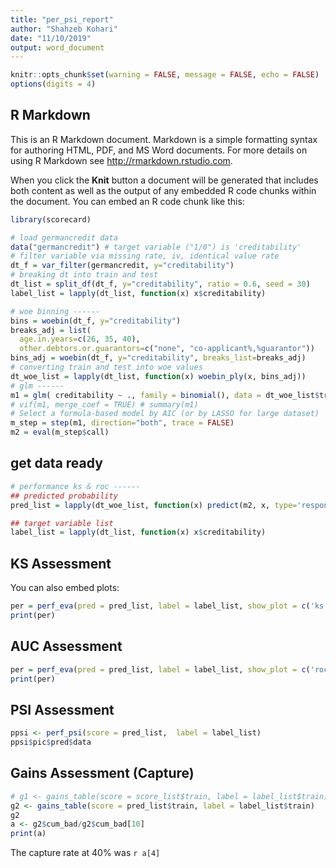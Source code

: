 ```yaml
---
title: "per_psi_report"
author: "Shahzeb Kohari"
date: "11/10/2019"
output: word_document
---
```


```r
knitr::opts_chunk$set(warning = FALSE, message = FALSE, echo = FALSE)
options(digits = 4)
```

## R Markdown

This is an R Markdown document. Markdown is a simple formatting syntax for authoring HTML, PDF, and MS Word documents. For more details on using R Markdown see <http://rmarkdown.rstudio.com>.

When you click the **Knit** button a document will be generated that includes both content as well as the output of any embedded R code chunks within the document. You can embed an R code chunk like this:

```r
library(scorecard)

# load germancredit data
data("germancredit") # target variable ("1/0") is 'creditability'
# filter variable via missing rate, iv, identical value rate
dt_f = var_filter(germancredit, y="creditability")
# breaking dt into train and test
dt_list = split_df(dt_f, y="creditability", ratio = 0.6, seed = 30)
label_list = lapply(dt_list, function(x) x$creditability)

# woe binning ------
bins = woebin(dt_f, y="creditability")
breaks_adj = list(
  age.in.years=c(26, 35, 40),
  other.debtors.or.guarantors=c("none", "co-applicant%,%guarantor"))
bins_adj = woebin(dt_f, y="creditability", breaks_list=breaks_adj)
# converting train and test into woe values
dt_woe_list = lapply(dt_list, function(x) woebin_ply(x, bins_adj))
# glm ------
m1 = glm( creditability ~ ., family = binomial(), data = dt_woe_list$train)
# vif(m1, merge_coef = TRUE) # summary(m1)
# Select a formula-based model by AIC (or by LASSO for large dataset)
m_step = step(m1, direction="both", trace = FALSE)
m2 = eval(m_step$call)

```





## get data ready

```r

# performance ks & roc ------
## predicted probability
pred_list = lapply(dt_woe_list, function(x) predict(m2, x, type='response'))

## target variable list
label_list = lapply(dt_list, function(x) x$creditability)


```


## KS Assessment

You can also embed plots:

```r

per = perf_eva(pred = pred_list, label = label_list, show_plot = c('ks'))
print(per)
```



## AUC Assessment

```r
per = perf_eva(pred = pred_list, label = label_list, show_plot = c('roc'))
print(per)
```

## PSI Assessment
```r
ppsi <- perf_psi(score = pred_list,  label = label_list)
ppsi$pic$pred$data
```

## Gains Assessment (Capture)



```r

# g1 <- gains_table(score = score_list$train, label = label_list$train)
g2 <- gains_table(score = pred_list$train, label = label_list$train)
g2
a <- g2$cum_bad/g2$cum_bad[10]
print(a)
```

The capture rate at 40% was `r a[4]`
